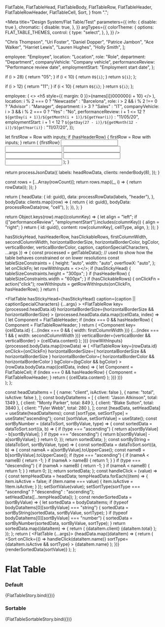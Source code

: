 
  FlatTable,
  FlatTableHead,
  FlatTableBody,
  FlatTableRow,
  FlatTableHeader,
  FlatTableRowHeader,
  FlatTableCell,
  Sort,
} from ".";

<Meta
  title="Design System/Flat Table/Test"
  parameters={{
    info: { disable: true },
    chromatic: {
      disable: true,
    },
  }}
  argTypes={{
    colorTheme: {
      options: FLAT_TABLE_THEMES,
      control: {
        type: "select",
      },
    },
  }}
/>

  "Chris Thompson",
  "Uri Foster",
  "Daniel Dopper",
  "Patrice Jambon",
  "Ace Walker",
  "Harriet Lewis",
  "Lauren Hughes",
  "Holly Smith",
];

  employee: "Employee",
  location: "Location",
  role: "Role",
  department: "Department",
  companyVehicle: "Company vehicle",
  performanceReview: "Performance review date",
  employmentStart: "Employment start date",
};

  if (i > 28) {
    return "05";
  }
  if (i < 10) {
    return `0${i}`;
  }
  return `${i}`;
};

  if (i > 12) {
    return "11";
  }
  if (i < 10) {
    return `0${i}`;
  }
  return `${i}`;
};


  employee: (
    <>
      <h5 style={{ margin: 0 }}>{names[i]}</h5>000000{i + 10}
    </>
  ),
  location: i % 2 === 0 ? "Newcastle" : "Barcelona",
  role: i > 2 && i % 2 !== 0 ? "Advisor" : "Manager",
  department: i > 3 ? "Sales" : "IT",
  companyVehicle: i > 3 && i % 2 === 0 ? "Yes" : "No",
  performanceReview:
    i + 1 <= 12
      ? `${getDay(i + 1)}/${getMonth(i + 1)}/${getYear(i)}`
      : "11/05/20",
  employmentStart:
    i + 1 < 12
      ? `${getDay(27 - i)}/${getMonth(12 - i)}/${getYear(i)}`
      : "11/07/20",
});

  let firstRow = <FlatTableCell>Row with inputs</FlatTableCell>;
  if (hasHeaderRow) {
    firstRow = <FlatTableRowHeader>Row with inputs</FlatTableRowHeader>;
  }
  return (
    <FlatTableRow key="rowWithInputs" onClick={onClickFn}>
      {firstRow}
      <FlatTableCell>
        <input />
      </FlatTableCell>
      <FlatTableCell>
        <input />
      </FlatTableCell>
      <FlatTableCell>
        <input />
      </FlatTableCell>
      <FlatTableCell>
        <input />
      </FlatTableCell>
      <FlatTableCell>
        <input />
      </FlatTableCell>
      <FlatTableCell>
        <input />
      </FlatTableCell>
    </FlatTableRow>
  );
}

  return processJsonData({
    labels: headRowData,
    clients: renderBody(8),
  });
}

  const rows = [...Array(rowCount)];
  return rows.map((_, i) => {
    return rowData(i);
  });
}

  return {
    headData: {
      id: guid(),
      data: processRowData(labels, "header"),
    },
    bodyData: clients.map((row) => {
      return {
        id: guid(),
        bodyData: processRowData(row, "cell"),
      };
    }),
  };
}

  return Object.keys(row).map((columnKey) => {
    let align = "left";
    if (["performanceReview", "employmentStart"].includes(columnKey)) {
      align = "right";
    }
    return {
      id: guid(),
      content: row[columnKey],
      cellType,
      align,
    };
  });
}

  hasStickyHead,
  hasHeaderRow,
  hasClickableRows,
  firstColumnWidth,
  secondColumnWidth,
  horizontalBorderSize,
  horizontalBorderColor,
  bgColor,
  verticalBorder,
  verticalBorderColor,
  caption,
  captionSpecialCharacters,
  ...args
}) => {
  const processed = getTableData();
  // used to show how the table behaves constrained or on lower resolutions
  const tableSizeConstraints = {
    height: "auto",
    width: "auto",
    overflowX: "auto",
  };
  let onClickFn;
  let rowWithInputs = <></>;
  if (hasStickyHead) {
    tableSizeConstraints.height = "300px";
  }
  if (hasHeaderRow) {
    tableSizeConstraints.width = "600px";
  }
  if (hasClickableRows) {
    onClickFn = action("click");
    rowWithInputs = getRowWithInputs(onClickFn, hasHeaderRow);
  }
  return (
    <div style={tableSizeConstraints}>
      <FlatTable
        hasStickyHead={hasStickyHead}
        caption={caption || captionSpecialCharacters}
        {...args}
      >
        <FlatTableHead>
          <FlatTableRow
            key={processed.headData.id}
            horizontalBorderSize={horizontalBorderSize && horizontalBorderSize}
          >
            {processed.headData.data.map((cellData, index) => {
              let Component = FlatTableHeader;
              if (index === 0 && hasHeaderRow) {
                Component = FlatTableRowHeader;
              }
              return (
                <Component
                  key={cellData.id}
                  {...(index === 0 && { width: firstColumnWidth })}
                  {...(index === 1 && { width: secondColumnWidth })}
                  verticalBorder={verticalBorder && verticalBorder}
                >
                  {cellData.content}
                </Component>
              );
            })}
          </FlatTableRow>
        </FlatTableHead>
        <FlatTableBody>
          {rowWithInputs}
          {processed.bodyData.map((rowData) => (
            <FlatTableRow
              key={rowData.id}
              onClick={onClickFn}
              horizontalBorderSize={
                horizontalBorderSize && horizontalBorderSize
              }
              horizontalBorderColor={
                horizontalBorderColor && horizontalBorderColor
              }
              bgColor={bgColor && bgColor}
            >
              {rowData.bodyData.map((cellData, index) => {
                let Component = FlatTableCell;
                if (index === 0 && hasHeaderRow) {
                  Component = FlatTableRowHeader;
                }
                return (
                  <Component
                    key={cellData.id}
                    align={cellData.align}
                    verticalBorder={verticalBorder}
                    verticalBorderColor={verticalBorderColor}
                  >
                    {cellData.content}
                  </Component>
                );
              })}
            </FlatTableRow>
          ))}
        </FlatTableBody>
      </FlatTable>
    </div>
  );
};

  const headDataItems = [
    { name: "client", isActive: false },
    { name: "total", isActive: false },
  ];
  const bodyDataItems = [
    { client: "Jason Atkinson", total: 1349 },
    { client: "Monty Parker", total: 849 },
    { client: "Blake Sutton", total: 3840 },
    { client: "Tyler Webb", total: 280 },
  ];
  const [headData, setHeadData] = useState(headDataItems);
  const [sortType, setSortType] = useState("ascending");
  const [sortValue, setSortValue] = useState();
  const sortByNumber = (dataToSort, sortByValue, type) => {
    const sortedData = dataToSort.sort((a, b) => {
      if (type === "ascending") {
        return a[sortByValue] - b[sortByValue];
      }
      if (type === "descending") {
        return b[sortByValue] - a[sortByValue];
      }
      return 0;
    });
    return sortedData;
  };
  const sortByString = (dataToSort, sortByValue, type) => {
    const sortedData = dataToSort.sort((a, b) => {
      const nameA = a[sortByValue].toUpperCase();
      const nameB = b[sortByValue].toUpperCase();
      if (type === "ascending") {
        if (nameA < nameB) {
          return -1;
        }
        if (nameA > nameB) {
          return 1;
        }
      }
      if (type === "descending") {
        if (nameA > nameB) {
          return -1;
        }
        if (nameA < nameB) {
          return 1;
        }
      }
      return 0;
    });
    return sortedData;
  };
  const handleClick = (value) => {
    const tempHeadData = headData;
    tempHeadData.forEach((item) => {
      item.isActive = false;
      if (item.name === value) {
        item.isActive = !item.isActive;
      }
    });
    setSortValue(value);
    setSortType(sortType === "ascending" ? "descending" : "ascending");
    setHeadData([...tempHeadData]);
  };
  const renderSortedData = (sortByValue) => {
    let sortedData = bodyDataItems;
    if (typeof bodyDataItems[0][sortByValue] === "string") {
      sortedData = sortByString(sortedData, sortByValue, sortType);
    }
    if (typeof bodyDataItems[0][sortByValue] === "number") {
      sortedData = sortByNumber(sortedData, sortByValue, sortType);
    }
    return sortedData.map((dataItem) => {
      return (
        <FlatTableRow key={dataItem.client}>
          <FlatTableCell>{dataItem.client}</FlatTableCell>
          <FlatTableCell>{dataItem.total}</FlatTableCell>
        </FlatTableRow>
      );
    });
  };
  return (
    <FlatTable {...args}>
      <FlatTableHead>
        <FlatTableRow>
          {headData.map((dataItem) => {
            return (
              <FlatTableHeader key={dataItem.name}>
                <Sort
                  onClick={() => handleClick(dataItem.name)}
                  sortType={dataItem.isActive && sortType}
                >
                  {dataItem.name}
                </Sort>
              </FlatTableHeader>
            );
          })}
        </FlatTableRow>
      </FlatTableHead>
      <FlatTableBody>{renderSortedData(sortValue)}</FlatTableBody>
    </FlatTable>
  );
};

# Flat Table

### Default

<Preview>
  <Story
    name="default"
    argTypes={{
      size: {
        options: FLAT_TABLE_SIZES,
        control: {
          type: "select",
        },
      },
      horizontalBorderSize: {
        options: ["small", "medium", "large"],
        control: {
          type: "select",
        },
      },
      verticalBorder: {
        options: ["small", "medium", "large"],
        control: {
          type: "select",
        },
      },
      captionSpecialCharacters: specialCharacters,
    }}
    args={{
      ariaDescribedby: "",
      hasStickyHead: false,
      hasHeaderRow: false,
      hasClickableRows: false,
      caption: "",
      captionSpecialCharacters: undefined,
      specialCharacters: undefined,
      colorTheme: "dark",
      firstColumnWidth: 150,
      secondColumnWidth: 120,
      size: FlatTable.defaultProps.size,
      horizontalBorderSize: undefined,
      horizontalBorderColor: "",
      bgColor: "",
      verticalBorder: undefined,
      verticalBorderColor: "",
    }}
  >
    {FlatTableStory.bind({})}
  </Story>
</Preview>

### Sortable

<Preview>
  <Story
    name="sortable"
    args={{
      colorTheme: "dark",
    }}
  >
    {FlatTableSortableStory.bind({})}
  </Story>
</Preview>
